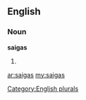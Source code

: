 ==English==

===Noun===
'''saigas'''

# {{plural of|[[saiga]]}}

[[Category:English plurals]]

[[ar:saigas]]
[[my:saigas]]